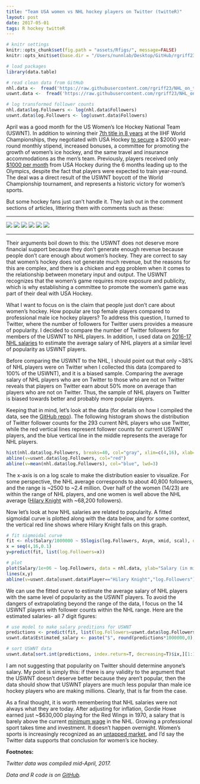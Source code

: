 ```yaml
---
title: "Team USA women vs NHL hockey players on Twitter (twitteR)"
layout: post
date: 2017-05-01
tags: R hockey twitteR
---
```


```r
# knitr settings
knitr::opts_chunk$set(fig.path = "assets/Rfigs/", message=FALSE)
knitr::opts_knit$set(base.dir = "/Users/nunnlab/Desktop/GitHub/rgriff23.github.io/", base.url = "/")

# load packages
library(data.table)

# read clean data from GitHub
nhl.data <-  fread('https://raw.githubusercontent.com/rgriff23/NHL_on_twitter/master/data/nhl_clean.csv')
uswnt.data <-  fread('https://raw.githubusercontent.com/rgriff23/NHL_on_twitter/master/data/uswnt_clean.csv')

# log transformed follower counts
nhl.data$log.Followers <- log(nhl.data$Followers)
uswnt.data$log.Followers <- log(uswnt.data$Followers)
```

April was a good month for the US Women's Ice Hockey National Team (USWNT). In addition to winning their [7th title in 8 years](https://www.usatoday.com/story/sports/hockey/2017/04/07/uswnht-wins-iihf-world-championships-canada/100197176/) at the IIHF World Championships, they negotiated with USA Hockey [to secure](https://www.nytimes.com/2017/03/28/sports/hockey/usa-hockey-uswnt-boycott.html?_r=0) a \$2000 year-round monthly stipend, increased bonuses, a committee for promoting the growth of women’s ice hockey, and the same travel and insurance accommodations as the men’s team. Previously, players received only [$1000 per month](http://www.espn.com/espnw/voices/article/18908360/time-usa-hockey-wake-support-women-team) from USA Hockey during the 6 months leading up to the Olympics, despite the fact that players were expected to train year-round. The deal was a direct result of the USWNT boycott of the World Championship tournament, and represents a historic victory for women’s sports. 

But some hockey fans just can’t handle it. They lash out in the comment sections of articles, littering them with comments such as these:  

___

![](https://i.imgur.com/cyxWVgb.png)
![](https://i.imgur.com/HkIcD32.png)
![](https://i.imgur.com/CGSjBKV.png)
![](https://i.imgur.com/CyNpCoW.png)
![](https://i.imgur.com/upKuVyH.png)
![](https://i.imgur.com/pFpRqEJ.png)

___

Their arguments boil down to this: the USWNT does not deserve more financial support because they don’t generate enough revenue because people don’t care enough about women’s hockey. They are correct to say that women's hockey does not generate much revenue, but the reasons for this are complex, and there is a chicken and egg problem when it comes to the relationship between monetary input and output. The USWNT recognizes that the women's game requires more exposure and publicity, which is why establishing a committee to promote the women's game was part of their deal with USA Hockey. 

What I want to focus on is the claim that people just don't care about women's hockey. How popular are top female players compared to professional male ice hockey players? To address this question, I turned to Twitter, where the number of followers for Twitter users provides a measure of popularity. I decided to compare the number of Twitter followers for members of the USWNT to NHL players. In addition, I used data on [2016-17 NHL salaries](http://www.hockey-reference.com/friv/current_nhl_salaries.cgi) to estimate the average salary of NHL players at a similar level of popularity as USWNT players. 

Before comparing the USWNT to the NHL, I should point out that only ~38% of NHL players were on Twitter when I collected this data (compared to 100% of the USWNT), and it is a biased sample. Comparing the average salary of NHL players who are on Twitter to those who are not on Twitter reveals that players on Twitter earn about 50% more on average than players who are not on Twitter. Thus, the sample of NHL players on Twitter is biased towards better and probably more popular players. 

Keeping that in mind, let's look at the data (for details on how I compiled the data, see the [GitHub repo](https://github.com/rgriff23/NHL_on_twitter)). The following histogram shows the distribution of Twitter follower counts for the 293 current NHL players who use Twitter, while the red vertical lines represent follower counts for current USWNT players, and the blue vertical line in the middle represents the average for NHL players. 

```r
hist(nhl.data$log.Followers, breaks=40, col="gray", xlim=c(4,16), xlab="Log (Number of Followers)", main="")
abline(v=uswnt.data$log.Followers, col="red")
abline(v=mean(nhl.data$log.Followers), col="blue", lwd=3)
```

The x-axis is on a log scale to make the distribution easier to visualize. For some perspective, the NHL average corresponds to about 40,800 followers, and the range is ~2500 to ~2.4 million. Over half of the women (14/23) are within the range of NHL players, and one women is well above the NHL average ([Hilary Knight](https://twitter.com/Hilary_Knight?lang=en) with ~68,200 followers).

Now let's look at how NHL salaries are related to popularity. A fitted sigmoidal curve is plotted along with the data below, and for some context, the vertical red line shows where Hilary Knight falls on this graph.

```r
# fit sigmoidal curve
fit <- nls(Salary/1000000 ~ SSlogis(log.Followers, Asym, xmid, scal), data = nhl.data)
x = seq(4,16,0.1)
y=predict(fit, list(log.Followers=x))

# plot
plot(Salary/1e+06 ~ log.Followers, data = nhl.data, ylab="Salary (in millions of dollars)", xlab="Log (Number of Followers)")
lines(x,y)
abline(v=uswnt.data[uswnt.data$Player=="Hilary Knight","log.Followers"], col="red", lwd=2)
```

We can use the fitted curve to estimate the average salary of NHL players with the same level of popularity as the USWNT players. To avoid the dangers of extrapolating beyond the range of the data, I focus on the 14 USWNT players with follower counts within the NHL range. Here are the estimated salaries- all 7 digit figures:   

```r
# use model to make salary preditions for USWNT
predictions <- predict(fit, list(log.Followers=uswnt.data$log.Followers))
uswnt.data$Estimated_salary <- paste("$", round(predictions*1000000,0), sep="")

# sort USWNT data 
uswnt.data[sort.int(predictions, index.return=T, decreasing=T)$ix,][1:14,-c(2,4)]
```

I am not suggesting that popularity on Twitter should determine anyone's salary. My point is simply this: if there is any validity to the argument that the USWNT doesn't deserve better because they aren't popular, then the data should show that USWNT players are much less popular than male ice hockey players who are making millions. Clearly, that is far from the case.

As a final thought, it is worth remembering that NHL salaries were not always what they are today. After adjusting for inflation, Gordie Howe earned just ~\$630,000 playing for the Red Wings in 1970, a salary that is barely above the current [minimum wage](http://www.puckreport.com/2009/07/nhl-minimum-wage-maximum-wage-by-year.html) in the NHL. Growing a professional sport takes time and investment. It doesn't happen overnight. Women's sports is increasingly recognized as an [untapped market](http://www.abc.net.au/news/2015-06-23/maasdorp-womens-sport-is-a-seriously-untapped-market/6566244), and I'd say the Twitter data supports that conclusion for women's ice hockey. 

**Footnotes:** 

*Twitter data was compiled mid-April, 2017.*

*Data and R code is on [GitHub](https://github.com/rgriff23/NHL_on_twitter).*